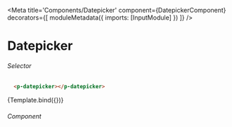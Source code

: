 

<Meta title='Components/Datepicker' component={DatepickerComponent}
decorators={[
  moduleMetadata({
    imports: [InputModule]
        })
]} />

# Datepicker


###### Selector

```html
  <p-datepicker></p-datepicker>
```

<Canvas>
  <Story name="Datepicker"
     args={{
         label: 'Label',
         ariaLabel: 'Label',
         value: 100,
         validators: Validators.required
     }}>
     {Template.bind({})}
  </Story>
</Canvas>

###### Component
```ts

```
###### 
```ts

```

